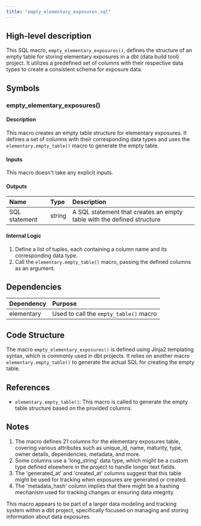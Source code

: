 ```yaml
---
title: "empty_elementary_exposures.sql"
---
```


## High-level description
This SQL macro, `empty_elementary_exposures()`, defines the structure of an empty table for storing elementary exposures in a dbt (data build tool) project. It utilizes a predefined set of columns with their respective data types to create a consistent schema for exposure data.

## Symbols

### empty_elementary_exposures()
#### Description
This macro creates an empty table structure for elementary exposures. It defines a set of columns with their corresponding data types and uses the `elementary.empty_table()` macro to generate the empty table.

#### Inputs
This macro doesn't take any explicit inputs.

#### Outputs
| Name | Type | Description |
|:-----|:-----|:------------|
| SQL statement | string | A SQL statement that creates an empty table with the defined structure |

#### Internal Logic
1. Define a list of tuples, each containing a column name and its corresponding data type.
2. Call the `elementary.empty_table()` macro, passing the defined columns as an argument.

## Dependencies
| Dependency | Purpose |
|:-----------|:--------|
| elementary | Used to call the `empty_table()` macro |

## Code Structure
The macro `empty_elementary_exposures()` is defined using Jinja2 templating syntax, which is commonly used in dbt projects. It relies on another macro `elementary.empty_table()` to generate the actual SQL for creating the empty table.

## References
- `elementary.empty_table()`: This macro is called to generate the empty table structure based on the provided columns.

## Notes
1. The macro defines 21 columns for the elementary exposures table, covering various attributes such as unique_id, name, maturity, type, owner details, dependencies, metadata, and more.
2. Some columns use a 'long_string' data type, which might be a custom type defined elsewhere in the project to handle longer text fields.
3. The 'generated_at' and 'created_at' columns suggest that this table might be used for tracking when exposures are generated or created.
4. The 'metadata_hash' column implies that there might be a hashing mechanism used for tracking changes or ensuring data integrity.

This macro appears to be part of a larger data modeling and tracking system within a dbt project, specifically focused on managing and storing information about data exposures.